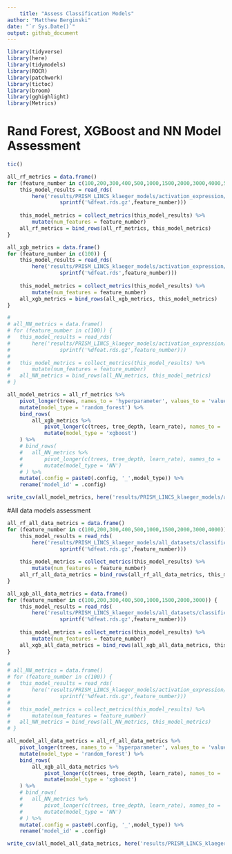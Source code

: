 ```yaml
---
	title: "Assess Classification Models"
author: "Matthew Berginski"
date: "`r Sys.Date()`"
output: github_document
---
```

	
```r
library(tidyverse)
library(here)
library(tidymodels)
library(ROCR)
library(patchwork)
library(tictoc)
library(broom)
library(gghighlight)
library(Metrics)
```

# Rand Forest, XGBoost and NN Model Assessment

```r
tic()

all_rf_metrics = data.frame()
for (feature_number in c(100,200,300,400,500,1000,1500,2000,3000,4000,5000)) {
	this_model_results = read_rds(
		here('results/PRISM_LINCS_klaeger_models/activation_expression/classification/rand_forest/results',
				 sprintf('%dfeat.rds.gz',feature_number)))
	
	this_model_metrics = collect_metrics(this_model_results) %>% 
		mutate(num_features = feature_number)
	all_rf_metrics = bind_rows(all_rf_metrics, this_model_metrics)
}

all_xgb_metrics = data.frame()
for (feature_number in c(100)) {
	this_model_results = read_rds(
		here('results/PRISM_LINCS_klaeger_models/activation_expression/classification/xgboost/results',
				 sprintf('%dfeat.rds',feature_number)))
	
	this_model_metrics = collect_metrics(this_model_results) %>% 
		mutate(num_features = feature_number)
	all_xgb_metrics = bind_rows(all_xgb_metrics, this_model_metrics)
}

# 
# all_NN_metrics = data.frame()
# for (feature_number in c(100)) {
# 	this_model_results = read_rds(
# 		here('results/PRISM_LINCS_klaeger_models/activation_expression/classification/NN/results',
# 				 sprintf('%dfeat.rds.gz',feature_number)))
# 	
# 	this_model_metrics = collect_metrics(this_model_results) %>% 
# 		mutate(num_features = feature_number)
# 	all_NN_metrics = bind_rows(all_NN_metrics, this_model_metrics)
# }

all_model_metrics = all_rf_metrics %>% 
	pivot_longer(trees, names_to = 'hyperparameter', values_to = 'value') %>% 
	mutate(model_type = 'random_forest') %>% 
	bind_rows(
		all_xgb_metrics %>% 
			pivot_longer(c(trees, tree_depth, learn_rate), names_to = 'hyperparameter', values_to = 'value') %>% 
			mutate(model_type = 'xgboost')
	) %>% 
	# bind_rows(
	# 	all_NN_metrics %>% 
	# 		pivot_longer(c(trees, tree_depth, learn_rate), names_to = 'hyperparameter', values_to = 'value') %>% 
	# 		mutate(model_type = 'NN')
	# ) %>% 
	mutate(.config = paste0(.config, '_',model_type)) %>% 
	rename('model_id' = .config)

write_csv(all_model_metrics, here('results/PRISM_LINCS_klaeger_models/activation_expression/classification/all_model_metrics.csv'))
```


#All data models assessment 
```r

all_rf_all_data_metrics = data.frame()
for (feature_number in c(100,200,300,400,500,1000,1500,2000,3000,4000)) {
	this_model_results = read_rds(
		here('results/PRISM_LINCS_klaeger_models/all_datasets/classification/rand_forest/results',
				 sprintf('%dfeat.rds.gz',feature_number)))
	
	this_model_metrics = collect_metrics(this_model_results) %>% 
		mutate(num_features = feature_number)
	all_rf_all_data_metrics = bind_rows(all_rf_all_data_metrics, this_model_metrics)
}

all_xgb_all_data_metrics = data.frame()
for (feature_number in c(100,200,300,400,500,1000,1500,2000,3000)) {
	this_model_results = read_rds(
		here('results/PRISM_LINCS_klaeger_models/all_datasets/classification/xgboost/results',
				 sprintf('%dfeat.rds.gz',feature_number)))
	
	this_model_metrics = collect_metrics(this_model_results) %>% 
		mutate(num_features = feature_number)
	all_xgb_all_data_metrics = bind_rows(all_xgb_all_data_metrics, this_model_metrics)
}

# 
# all_NN_metrics = data.frame()
# for (feature_number in c(100)) {
# 	this_model_results = read_rds(
# 		here('results/PRISM_LINCS_klaeger_models/activation_expression/classification/NN/results',
# 				 sprintf('%dfeat.rds.gz',feature_number)))
# 	
# 	this_model_metrics = collect_metrics(this_model_results) %>% 
# 		mutate(num_features = feature_number)
# 	all_NN_metrics = bind_rows(all_NN_metrics, this_model_metrics)
# }

all_model_all_data_metrics = all_rf_all_data_metrics %>% 
	pivot_longer(trees, names_to = 'hyperparameter', values_to = 'value') %>% 
	mutate(model_type = 'random_forest') %>% 
	bind_rows(
		all_xgb_all_data_metrics %>% 
			pivot_longer(c(trees, tree_depth, learn_rate), names_to = 'hyperparameter', values_to = 'value') %>% 
			mutate(model_type = 'xgboost')
	) %>% 
	# bind_rows(
	# 	all_NN_metrics %>% 
	# 		pivot_longer(c(trees, tree_depth, learn_rate), names_to = 'hyperparameter', values_to = 'value') %>% 
	# 		mutate(model_type = 'NN')
	# ) %>% 
	mutate(.config = paste0(.config, '_',model_type)) %>% 
	rename('model_id' = .config)

write_csv(all_model_all_data_metrics, here('results/PRISM_LINCS_klaeger_models/all_datasets/classification/all_model_metrics.csv'))
```

